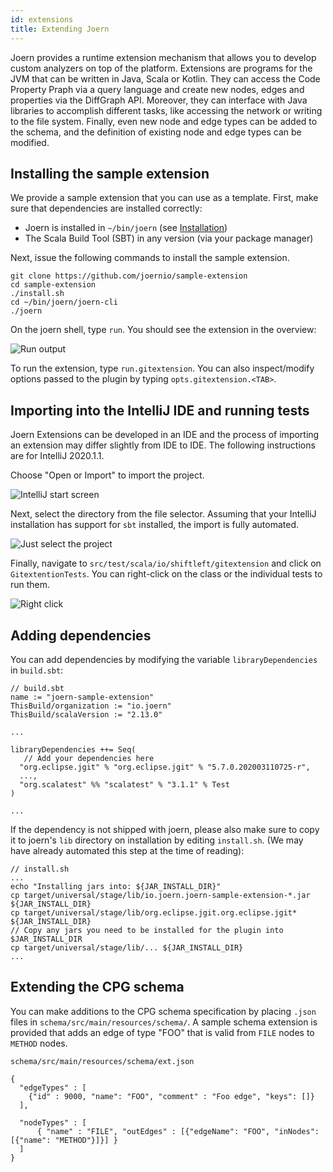 ```yaml
---
id: extensions
title: Extending Joern
---
```


Joern provides a runtime extension mechanism that allows you to
develop custom analyzers on top of the platform. Extensions are
programs for the JVM that can be written in Java, Scala or
Kotlin. They can access the Code Property Praph via a query language
and create new nodes, edges and properties via the DiffGraph
API. Moreover, they can interface with Java libraries to accomplish
different tasks, like accessing the network or writing to the file
system. Finally, even new node and edge types can be added to the
schema, and the definition of existing node and edge types can be
modified.

## Installing the sample extension

We provide a sample extension that you can use as a template. First,
make sure that dependencies are installed correctly:

*  Joern is installed in `~/bin/joern` (see
[Installation](/installation))
* The Scala Build Tool (SBT) in any version (via your package manager)


Next, issue the following commands to install the sample extension.

```
git clone https://github.com/joernio/sample-extension
cd sample-extension
./install.sh
cd ~/bin/joern/joern-cli
./joern
```

On the joern shell, type `run`. You should see the extension in the
overview:

![Run output](img/run.png)

To run the extension, type `run.gitextension`. You can also
inspect/modify options passed to the plugin by typing
`opts.gitextension.<TAB>`.

## Importing into the IntelliJ IDE and running tests

Joern Extensions can be developed in an IDE and the process of
importing an extension may differ slightly from IDE to IDE. The
following instructions are for IntelliJ 2020.1.1.

Choose "Open or Import" to import the project.

![IntelliJ start screen](img/startscreen.png)


Next, select the directory from the file selector. Assuming that your
IntelliJ installation has support for `sbt` installed, the import is
fully automated.

![Just select the project](img/select.png)


Finally, navigate to `src/test/scala/io/shiftleft/gitextension` and
click on `GitextentionTests`. You can right-click on the class or the
individual tests to run them.

![Right click](img/runtests.png)


## Adding dependencies

You can add dependencies by modifying the variable
`libraryDependencies` in `build.sbt`:

```
// build.sbt
name := "joern-sample-extension"
ThisBuild/organization := "io.joern"
ThisBuild/scalaVersion := "2.13.0"

...

libraryDependencies ++= Seq(
   // Add your dependencies here
  "org.eclipse.jgit" % "org.eclipse.jgit" % "5.7.0.202003110725-r",
  ...,
  "org.scalatest" %% "scalatest" % "3.1.1" % Test
)

...
```

If the dependency is not shipped with joern, please also make sure to
copy it to joern's `lib` directory on installation by editing
`install.sh`. (We may have already automated this step at the time of
reading):

```
// install.sh
...
echo "Installing jars into: ${JAR_INSTALL_DIR}"
cp target/universal/stage/lib/io.joern.joern-sample-extension-*.jar ${JAR_INSTALL_DIR}
cp target/universal/stage/lib/org.eclipse.jgit.org.eclipse.jgit* ${JAR_INSTALL_DIR}
// Copy any jars you need to be installed for the plugin into $JAR_INSTALL_DIR
cp target/universal/stage/lib/... ${JAR_INSTALL_DIR}
...
```

## Extending the CPG schema

You can make additions to the CPG schema specification by placing
`.json` files in `schema/src/main/resources/schema/`. A sample schema
extension is provided that adds an edge of type "FOO" that is valid
from `FILE` nodes to `METHOD` nodes.


```
schema/src/main/resources/schema/ext.json

{
  "edgeTypes" : [
    {"id" : 9000, "name": "FOO", "comment" : "Foo edge", "keys": []}
  ],

  "nodeTypes" : [
      { "name" : "FILE", "outEdges" : [{"edgeName": "FOO", "inNodes": [{"name": "METHOD"}]}] }
  ]
}

```

